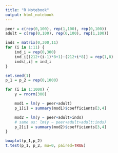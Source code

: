 ```yaml
---
title: "R Notebook"
output: html_notebook
---
```


```r
peer = c(rep(0,100), rep(1,100), rep(0,100))
adult = c(rep(0,100), rep(0,100), rep(1,100))

inds = matrix(0,300,11)
for (i in 1:11) {
    ind_i = rep(0,300)
    ind_i[(212+(i-1)*8+1):(212+i*8)] = rep(1,8)
    inds[,i] = ind_i
}
```


```r
set.seed(1)
p_1 = p_2 = rep(0,1000)

for (i in 1:1000) {
    y = rnorm(300)

    mod1 = lm(y ~ peer+adult)
    p_1[i] = summary(mod1)$coefficients[3,4]

    mod2 = lm(y ~ peer+adult+inds)
    # same as: lm(y ~ peer+adult+adult:inds)
    p_2[i] = summary(mod2)$coefficients[3,4]
}
```


```r
boxplot(p_1,p_2)
t.test(p_1, p_2, mu=0, paired=TRUE)
```
































